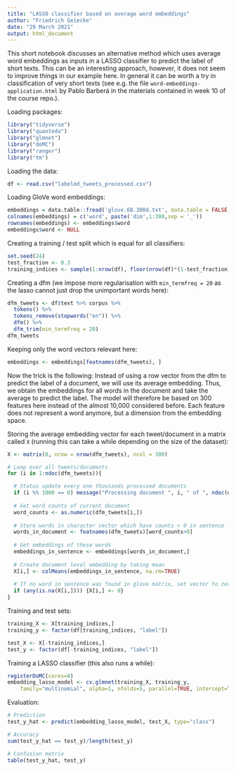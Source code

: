 ```yaml
---
title: "LASSO classifier based on average word embeddings"
author: "Friedrich Geiecke"
date: "29 March 2021"
output: html_document
---
```


This short notebook discusses an alternative method which uses average word embeddings as inputs in a LASSO classifier to predict the label of short texts. This can be an interesting approach, however, it does not seem to improve things in our example here. In general it can be worth a try in classification of very short texts (see e.g. the file `word-embeddings-application.html` by Pablo Barberá in the materials contained in week 10 of the course repo.).

Loading packages:

```r
library("tidyverse")
library("quanteda")
library("glmnet")
library("doMC")
library("ranger")
library("tm")
```

Loading the data:

```r
df <- read.csv("labeled_tweets_processed.csv")
```

Loading GloVe word embeddings:

```r
embeddings = data.table::fread('glove.6B.300d.txt', data.table = FALSE,  encoding = 'UTF-8')
colnames(embeddings) = c('word', paste('dim',1:300,sep = '_'))
rownames(embeddings) <- embeddings$word
embeddings$word <- NULL
```

Creating a training / test split which is equal for all classifiers:

```r
set.seed(24)
test_fraction <- 0.3
training_indices <- sample(1:nrow(df), floor(nrow(df)*(1-test_fraction)))
```

Creating a dfm (we impose more regularisation with `min_termfreq = 20` as the lasso cannot just drop the unimportant words here):

```r
dfm_tweets <- df$text %>% corpus %>%
  tokens() %>%
  tokens_remove(stopwords("en")) %>%
  dfm() %>%
  dfm_trim(min_termfreq = 20)
dfm_tweets
```

Keeping only the word vectors relevant here:

```r
embeddings <- embeddings[featnames(dfm_tweets), ]
```


Now the trick is the following: Instead of using a row vector from the dfm to predict the label of a document, we will use its average embedding. Thus, we obtain the embeddings for all words in the document and take the average to predict the label. The model will therefore be based on 300 features here instead of the almost 10,000 considered before. Each feature does not represent a word anymore, but a dimension from the embedding space.

Storing the average embedding vector for each tweet/document in a matrix called `X` (running this can take a while depending on the size of the dataset):

```r
X <- matrix(0, nrow = nrow(dfm_tweets), ncol = 300)

# Loop over all tweets/documents
for (i in 1:ndoc(dfm_tweets)){

  # Status update every one thousands processed documents
  if (i %% 1000 == 0) message("Processing document ", i, " of ", ndoc(dfm_tweets), ".")
  
  # Get word counts of current document
  word_counts <- as.numeric(dfm_tweets[i,])
  
  # Store words in character vector which have counts > 0 in sentence
  words_in_document <- featnames(dfm_tweets)[word_counts>0]
  
  # Get embeddings of these words
  embeddings_in_sentence <- embeddings[words_in_document,]
  
  # Create document level embedding by taking mean
  X[i,] <- colMeans(embeddings_in_sentence, na.rm=TRUE)
  
  # If no word in sentence was found in glove matrix, set vector to zero
  if (any(is.na(X[i,]))) {X[i,] <- 0}
}
```

Training and test sets:

```r
training_X <- X[training_indices,]
training_y <- factor(df[training_indices, "label"])

test_X <- X[-training_indices,]
test_y <- factor(df[-training_indices, "label"])
```

Training a LASSO classifier (this also runs a while):

```r
registerDoMC(cores=8)
embedding_lasso_model <- cv.glmnet(training_X, training_y, 
    family="multinomial", alpha=1, nfolds=5, parallel=TRUE, intercept=TRUE, standardize = TRUE)
```

Evaluation:

```r
# Prediction
test_y_hat <- predict(embedding_lasso_model, test_X, type="class")

# Accuracy
sum(test_y_hat == test_y)/length(test_y)

# Confusion matrix
table(test_y_hat, test_y)
```






